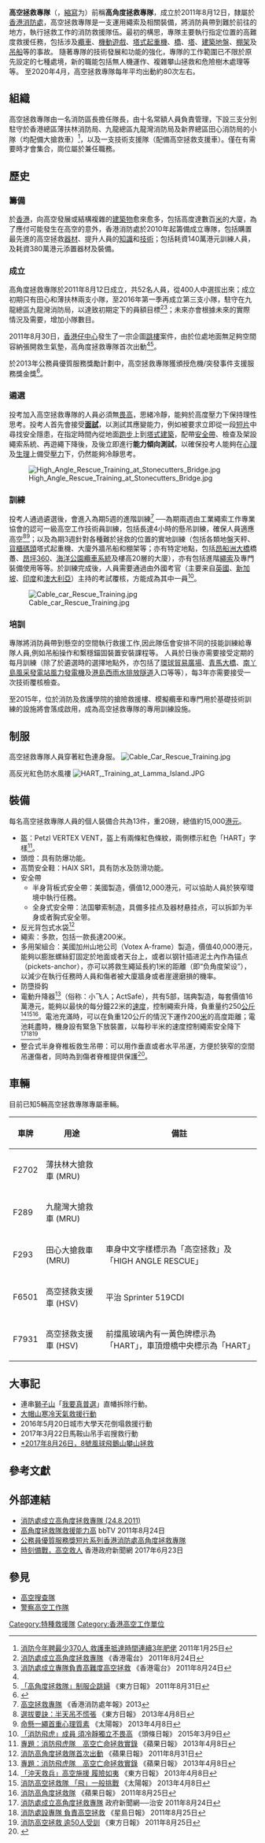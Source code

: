{{Infobox law enforcement agency
|unit_name= 高空拯救專隊<br>{{lang|en|High Angle Rescue Team}}
|image= 
|caption=高空拯救專隊專車
|country= {{HK}}
|type= 
|branch= [[香港消防處|香港消防處]]
|dates= 2011年8月12日至今
|specialization= 高難度的[[高空拯救|高空拯救]]
|size= 70名
|garrison= 
|ceremonial_chief=
|nickname=
|motto= 
|colors= 
|march=
|mascot=
|battles= 
|current_commander= 
|notable_commanders=
|anniversaries=
|decorations=
|identification_symbol=
|identification_symbol_label=
}}

'''高空拯救專隊'''（{{lang-en|'''H'''igh '''A'''ngle '''R'''escue '''T'''eam}}，[[縮寫|縮寫]]为'''{{lang|en|HART}}'''）前稱'''高角度拯救專隊'''，成立於2011年8月12日，隸屬於[[香港消防處|香港消防處]]，高空拯救專隊是一支運用繩索及相關裝備，將消防員帶到難於前往的地方，執行拯救工作的消防救援隊伍。最初的構思，專隊主要執行指定位置的高難度救援任務，包括涉及[[纜車|纜車]]、[[機動遊戲|機動遊戲]]、[[塔式起重機|塔式起重機]]、[[橋|橋]]、[[塔|塔]]、[[建築地盤|建築地盤]]、[[棚架|棚架]]及[[吊船|吊船]]等的事故。  隨著專隊的技術發展和功能的強化，專隊的工作範圍已不限於原先設定的七種處境，新的職能包括無人機運作、複雜攀山拯救和危險樹木處理等等。 至2020年4月，高空拯救專隊每年平均出動約80次左右。

==組織==
高空拯救專隊由一名消防區長擔任隊長，由十名常額人員負責管理，下設三支分別駐守於香港總區薄扶林消防局、九龍總區九龍灣消防局及新界總區田心消防局的小隊（均配備大搶救車）<ref>[http://hk.news.yahoo.com/article/110125/4/meqd.html 消防今年聘最少370人 救護車抵達時間連續3年肥佬] {{Wayback|url=http://hk.news.yahoo.com/article/110125/4/meqd.html |date=20110319222750 }} 2011年1月25日</ref>，以及一支技術支援隊（配備高空拯救支援車）。僅在有需要時才會集合，崗位屬於兼任職務。

==歷史==
===籌備===
於[[香港|香港]]，向高空發展或結構複雜的[[建築物|建築物]]愈來愈多，包括高度達數百[[米_(单位)|米]]的大廈，為了應付可能發生在高空的意外，香港消防處於2010年起籌備成立專隊，包括購置最先進的高空拯救[[器材|器材]]、提升人員的[[知識|知識]]和[[技術|技術]]；包括耗資140萬港元訓練人員，及耗資380萬港元添置器材及裝備。

===成立===
高角度拯救專隊於2011年8月12日成立，共52名人員，從400人中選拔出來；成立初期只有田心和薄扶林兩支小隊，至2016年第一季再成立第三支小隊，駐守在九龍總區九龍灣消防局，以達致初期定下的員額目標<ref>[http://hk.news.yahoo.com/消防處成立高角度拯救專隊-065800836.html 消防處成立高角度拯救專隊] 《香港電台》 2011年8月24日</ref><ref>[http://hk.news.yahoo.com/%E6%B6%88%E9%98%B2%E8%99%95%E6%88%90%E7%AB%8B%E5%B0%88%E9%9A%8A%E8%B2%A0%E8%B2%AC%E9%AB%98%E9%9B%A3%E5%BA%A6%E9%AB%98%E7%A9%BA%E6%8B%AF%E6%95%91-064600043.html 消防處成立專隊負責高難度高空拯救] 《香港電台》 2011年8月24日</ref>；未來亦會根據未來的實際情況及需­要，增加小隊數目。

2011年8月30日，[[香港仔中心|香港仔中心]]發生了一宗企圖[[跳樓|跳樓]]案件，由於位處地面無足夠空間容納張開救生氣墊，高角度拯救專隊首次出動<ref name="st"/><ref>[http://orientaldaily.on.cc/cnt/news/20110831/00176_024.html 「高角度拯救隊」制服企跳婦] {{Wayback|url=http://orientaldaily.on.cc/cnt/news/20110831/00176_024.html |date=20140203113712 }} 《東方日報》 2011年8月31日</ref>。

於2013年公務員優質服務獎勵計劃中，高空拯救專隊獲頒授危機/突發事件支援服務獎金獎<ref>{{Cite web |url=http://www.servicexcellence.gov.hk/tc/awards_scheme/ |title=2013 年公務員優質服務獎勵計劃 |accessdate=2015-04-19 |archive-date=2015-04-19 |archive-url=https://web.archive.org/web/20150419015848/http://www.servicexcellence.gov.hk/tc/awards_scheme/ |dead-url=no }}</ref>。

=== 遴選 ===
投考加入高空拯救專隊的人員必須無[[畏高|畏高]]，思緒冷靜，能夠於高度壓力下保持理性思考。投考人首先會接受'''[[面試|面試]]'''，以測試其應變能力，例如被要求立即從一段[[短片|短片]]中尋找安全隱患，在指定時間內從地面[[跑步|跑步]]上到[[塔式建築|塔式建築]]，配帶[[安全帶|安全帶]]、檢查及架設繩索系統、再遊繩下降後，及後立即進行'''能力傾向測試'''，以確保投考人能夠在[[心理|心理]]及[[生理|生理]]上備受[[壓力|壓力]]下，仍然能夠冷靜思考。

[[File:High_Angle_Rescue_Training_at_Stonecutters_Bridge.jpg|thumb]]
=== 訓練 ===
投考人通過遴選後，會進入為期5週的進階訓練<ref>[http://www.hkfsd.gov.hk/images/review_13/ebook/ebook/tc/index.html#/43/zoomed 高空拯救專隊] {{Wayback|url=http://www.hkfsd.gov.hk/images/review_13/ebook/ebook/tc/index.html#/43/zoomed |date=20141209082501 }} 《香港消防處年報》2013</ref> ──為期兩週由工業繩索工作專業協會的認可一級高空工作技術員訓練，包括長達4小時的懸吊訓練，確保人員適應高空<ref>[http://orientaldaily.on.cc/cnt/news/20130408/00176_016.html 選拔要訣：半天吊不慌張] {{Wayback|url=http://orientaldaily.on.cc/cnt/news/20130408/00176_016.html |date=20141219133102 }} 《東方日報》 2013年4月8日</ref><ref>[http://the-sun.on.cc/cnt/news/20130408/00407_050.html 命懸一繩首重心理質素] {{Wayback|url=http://the-sun.on.cc/cnt/news/20130408/00407_050.html |date=20141229130858 }} 《太陽報》 2013年4月8日</ref>；以及為期3週針對各種難於拯救的位置的實地訓練（包括各類地盤天秤、[[貨櫃碼頭|貨櫃碼頭]]塔式起重機、大廈外牆吊船和棚架等；亦有特定地點，包括[[昂船洲大橋|昂船洲大橋]]橋躉、[[昂坪360|昂坪360]]、[[海洋公園纜車系統|海洋公園纜車系統]]及樓高20層的大廈），亦有包括進階[[繩索|繩索]]及專門裝備使用等等。於訓練完成後，人員需要通過由外國考官（主要来自[[英國|英國]]、[[新加坡|新加坡]]、[[印度|印度]]和[[澳大利亞|澳大利亞]]）主持的考試覆核，方能成為其中一員<ref>[http://news.stheadline.com/dailynews/content_hk/2015/03/09/322203.asp 「消防飛虎」成員 須冷靜獨立不畏高] {{Wayback|url=http://news.stheadline.com/dailynews/content_hk/2015/03/09/322203.asp |date=20150323010247 }} 《頭條日報》 2015年3月9日</ref>。

[[File:Cable_car_Rescue_Training.jpg|thumb]]
===培訓===
專隊將消防員帶到懸空的空間執行救援工作,因此隊伍會安排不同的技能訓練給專隊人員,例如吊船操作和繫穩錨固裝置安裝課程等。 人員於日後亦需要接受定期的每月訓練（除了於遴選時的選擇地點外，亦包括了[[環球貿易廣場|環球貿易廣場]]、[[青馬大橋|青馬大橋]]、[[南丫島風采發電站|南丫島風采發電站]][[風力發電機|風力發電機]]及[[港島西雨水排放隧道|港島西雨水排放隧道]]入口等等），每3年亦需要接受一次技術覆核檢查。

至2015年，位於消防及救護學院的搶險救援樓、模擬纜車和專門用於基礎技術訓練的設施將會落成啟用，成為高空拯救專隊的專用訓練設施。

== 制服 ==
高空拯救專隊人員穿著紅色連身服。
[[File:Cable_Car_Rescue_Training.jpg|thumb]]

高反光紅色防水風褸
[[File:HART,_Training_at_Lamma_Island.JPG|thumb]]

== 裝備 ==
每名高空拯救專隊人員的個人裝備合共為13件，重20磅，總值約15,000[[港元|港元]]。

*[[盔|盔]]：Petzl VERTEX VENT，盔上有兩條紅色條紋，兩側標示紅色「HART」字樣<ref name="st">[http://hk.apple.nextmedia.com/news/art/20130408/18220845 專題：消防飛虎隊　高空亡命拯救實錄] {{Wayback|url=http://hk.apple.nextmedia.com/news/art/20130408/18220845 |date=20170412063037 }} 《蘋果日報》 2013年4月8日</ref>。
*頭燈：具有防爆功能。
*高筒安全鞋：HAIX SR1，具有防水及防滑功能。
*安全帶
**半身背板式安全帶：美國製造，價值12,000港元，可以協助人員於狹窄環境中執行任務。
**全身式安全帶：法国攀索制造，具備多挂点及器材悬挂点，可以拆卸为半身或者胸式安全带。
*反光背包式水袋<ref>[http://hk.apple.nextmedia.com/news/art/20110831/15571460 消防高角度拯救隊首次出動] {{Wayback|url=http://hk.apple.nextmedia.com/news/art/20110831/15571460 |date=20131020105304 }} 《蘋果日報》 2011年8月31日</ref>
*繩索：多款，包括一款長達200米。
*多用架組合：美國加州山地公司（Votex A-frame）製造，價值40,000港元，能夠以膨胀螺絲釘固定於地面或者天台上，或者以钢针插进泥土內作為锚点（pickets-anchor），亦可以將救生繩延長約1米的距離（即“负角度架设”），以減少在執行任務時人員和傷者被大廈牆身或者崖邊磨損的機率。
*防墮掛鈎
*電動升降器<ref>[http://hk.apple.nextmedia.com/news/art/20130408/18220845 專題：消防飛虎隊　高空亡命拯救實錄] {{Wayback|url=http://hk.apple.nextmedia.com/news/art/20130408/18220845 |date=20170412063037 }} 《蘋果日報》 2013年4月8日</ref>（俗称：小飞人；ActSafe），共有5部，瑞典製造，每套價值16萬港元，能夠以最快的每分鐘22米的[[速度|速度]]，控制繩索升降，負重量约250[[公斤|公斤]]<ref>[http://orientaldaily.on.cc/cnt/news/20130408/00176_015.html 「沖天救兵」高空施援 履險如夷] {{Wayback|url=http://orientaldaily.on.cc/cnt/news/20130408/00176_015.html |date=20141219150107 }} 《東方日報》 2013年4月8日</ref><ref>[http://the-sun.on.cc/cnt/news/20130408/00407_049.html 消防高空拯救隊 「飛」一般挑戰] {{Wayback|url=http://the-sun.on.cc/cnt/news/20130408/00407_049.html |date=20141229120256 }} 《太陽報》 2013年4月8日</ref><ref>[http://hk.apple.nextmedia.com/news/art/20110825/15554423 消防高角度拯救隊 ] {{Wayback|url=http://hk.apple.nextmedia.com/news/art/20110825/15554423 |date=20160304115636 }} 《蘋果日報》 2011年8月25日</ref>。電池充滿時，可以在負重120公斤的情況下運作200[[米_(单位)|米]]的高度距離；電池耗盡時，機身設有緊急下放裝置，以每秒半米的速度控制繩索安全降下<ref>[http://www.news.gov.hk/tc/categories/law_order/html/2011/08/20110824_154325.shtml 消防處成立高角度拯救專隊] {{Wayback|url=http://www.news.gov.hk/tc/categories/law_order/html/2011/08/20110824_154325.shtml |date=20141226110844 }} 政府新聞網──治安 2011年8月24日</ref><ref>[http://hk.news.yahoo.com/消防處設專隊-負責高空拯救-220851950.html 消防處設專隊 負責高空拯救] {{Wayback|url=http://hk.news.yahoo.com/%E6%B6%88%E9%98%B2%E8%99%95%E8%A8%AD%E5%B0%88%E9%9A%8A-%E8%B2%A0%E8%B2%AC%E9%AB%98%E7%A9%BA%E6%8B%AF%E6%95%91-220851950.html |date=20141023020735 }} 《星島日報》 2011年8月25日</ref><ref>[http://orientaldaily.on.cc/cnt/news/20110825/00176_052.html 消防高空拯救 逾50人受訓] {{Wayback|url=http://orientaldaily.on.cc/cnt/news/20110825/00176_052.html |date=20141219150048 }} 《東方日報》 2011年8月25日</ref>。
*整合式半身脊椎板救生吊帶：可以用作垂直或者水平吊運，方便於狹窄的空間吊運傷者，同時為到傷者脊椎提供保護<ref>{{Cite web |url=http://app4.rthk.hk/elearning/firesafety/infographic.php?eid=11&p=2 |title=高空拯救專隊 |accessdate=2015-03-19 |archive-date=2015-04-02 |archive-url=https://web.archive.org/web/20150402123546/http://app4.rthk.hk/elearning/firesafety/infographic.php?eid=11&p=2 |dead-url=no }}</ref>。

==車輛==
目前已知5輛高空拯救專隊專屬車輛。
{| class="wikitable"
|-
! 車牌 !! 用途 !! 備註
|-
| F2702 || 薄扶林大搶救車 (MRU)
|-
| F289 || 九龍灣大搶救車 (MRU)
|-
| F293 || 田心大搶救車 (MRU) || 車身中文字樣標示為「高空拯救」及「HIGH ANGLE RESCUE」
|-
|F6501
|高空拯救支援車 (HSV)
|平治 Sprinter 519CDI
|-
| F7931 ||高空拯救支援車 (HSV)
| 前擋風玻璃內有一黃色牌標示為「HART」，車頂燈橋中央標示為「HART」
|}

== 大事記 ==
* 連串[[獅子山_(香港)|獅子山]]「[[我要真普選|我要真普選]]」直幡拆除行動。
* [http://news.takungpao.com.hk/paper/q/2016/0214/3279379.html 大帽山寒冷天氣救援行動]
*2016年5月20日城市大學天花倒塌救援行動
*2017年3月22日馬鞍山吊手岩搜救行動
*[https://hk.news.appledaily.com/local/daily/article/20170828/20135054 *2017年8月26日，8號風球飛鵝山攀山拯救]{{Wayback|url=https://hk.news.appledaily.com/local/daily/article/20170828/20135054 |date=20171212193553 }}

== 參考文獻 ==
{{Reflist|2}}

==外部連結==
*[http://www.youtube.com/watch?v=oJWvWPiIzhw 消防處成立高角度拯救專隊 (24.8.2011) ]{{Wayback|url=http://www.youtube.com/watch?v=oJWvWPiIzhw |date=20160922053726 }}
*[https://www.youtube.com/watch?v=0Dzv4_8xbhU 高角度拯救隊救援能力高] bbTV 2011年8月24日
*[http://www.youtube.com/watch?v=vRKPV1f_1aM 公務員優質服務獎短片系列香港消防處高角度拯救專隊]
*[http://www.news.gov.hk/tc/categories/law_order/html/2017/06/20170623_150431.shtml 時刻備戰，高空救人]{{Wayback|url=http://www.news.gov.hk/tc/categories/law_order/html/2017/06/20170623_150431.shtml |date=20171212193425 }} 香港政府新聞網 2017年6月23日

== 參見 ==
{{Portal box|香港}}
*[[高空搜查隊|高空搜查隊]]
*[[警察高空工作隊|警察高空工作隊]]

[[Category:特種救援隊|Category:特種救援隊]]
[[Category:香港高空工作單位|Category:香港高空工作單位]]